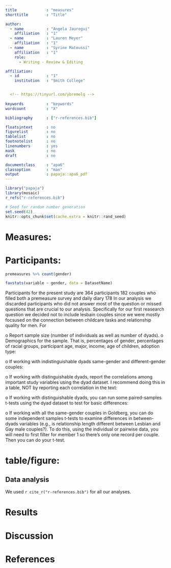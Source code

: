```yaml
---
title             : "measures"
shorttitle        : "Title"

author: 
  - name          : "Angela Jauregui"
    affiliation   : "1"
  - name          : "Lauren Meyer"
    affiliation   : "1"
  - name          : "Syrine Matoussi"
    affiliation   : "1"
    role:
      - Writing - Review & Editing

affiliation:
  - id            : "1"
    institution   : "Smith College"


  <!-- https://tinyurl.com/ybremelq -->
  
keywords          : "keywords"
wordcount         : "X"

bibliography      : ["r-references.bib"]

floatsintext      : no
figurelist        : no
tablelist         : no
footnotelist      : no
linenumbers       : yes
mask              : no
draft             : no

documentclass     : "apa6"
classoption       : "man"
output            : papaja::apa6_pdf
---
```


```r
library("papaja")
library(mosaic)
r_refs("r-references.bib")
```


```r
# Seed for random number generation
set.seed(42)
knitr::opts_chunk$set(cache.extra = knitr::rand_seed)
```

# Measures:

#  Participants:
```r
premeasures %>% count(gender)
```

```r
favstats(variable ~ gender, data = DatasetName)
```

Participants for the present study are 364 participants 182 couples who filled both a premeasure survey and daily diary
178	
In our analysis we discarded participants who did not answer most of the question or missed questions that are crucial to our analysis. Specifically for our first reasearch question we decided not to include lesbain couples since  we were mostly focsused on the connection between childcare tasks and relationship quality for men. For


o Report sample size (number of individuals as well as number of dyads).
o Demographics for the sample. That is, percentages of gender,
percentages of racial groups, participant age, major, income, age of children,
adoption type:

o If working with indistinguishable dyads same-gender and different-gender couples:

o If working with distinguishable dyads, report the correlations among important
study variables using the dyad dataset. I recommend doing this in a table, NOT by
reporting each correlation in the text:

o If working with distinguishable dyads, you can run some paired-samples t-tests
using the dyad dataset to test for basic differences:

o If working with all the same-gender couples in Goldberg, you can do some
independent samples t-tests to examine differences in between-dyads variables
(e.g., is relationship length different between Lesbian and Gay male couples?). To
do this, using the individual or pairwise data, you will need to first filter for
member 1 so there’s only one record per couple. Then you can do your t-test.

# table/figure: 

## Data analysis
We used `r cite_r("r-references.bib")` for all our analyses.


# Results

# Discussion


\newpage

# References

\begingroup
\setlength{\parindent}{-0.5in}
\setlength{\leftskip}{0.5in}

<div id="refs" custom-style="Bibliography"></div>
\endgroup
